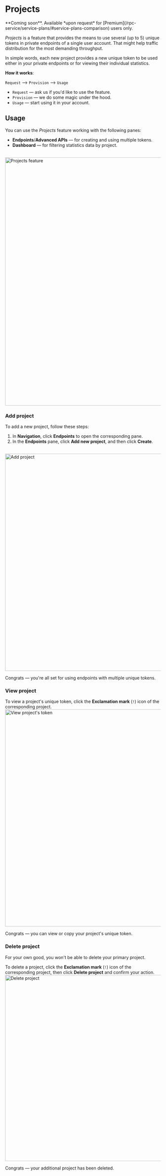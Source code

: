 
# Projects

<Callout type="tip">
**Coming soon**. Available *upon request* for [Premium](/rpc-service/service-plans/#service-plans-comparison) users only.
</Callout>

*Projects* is a feature that provides the means to use several (up to 5) unique tokens in private endpoints of a single user account. That might help traffic distribution for the most demanding throughput.

In simple words, each new project provides a new unique token to be used either in your private endpoints or for viewing their individual statistics.

**How it works**:

`Request` —> `Provision` —> `Usage`

  * `Request` — ask us if you'd like to use the feature.
  * `Provision` — we do some magic under the hood.
  * `Usage` — start using it in your account.

## Usage

You can use the *Projects* feature working with the following panes:

  * **Endpoints**/**Advanced APIs** — for creating and using multiple tokens.
  * **Dashboard** — for filtering statistics data by project.

<br/>
<img src="/docs/build/getting-started/projects.png" alt="Projects feature" class="responsive-pic" width="800" />

### Add project

To add a new project, follow these steps:

1. In **Navigation**, click **Endpoints** to open the corresponding pane.
2. In the **Endpoints** pane, click **Add new project**, and then click **Create**.
<br/>
<img src="/docs/build/getting-started/add-project.png" alt="Add project" class="responsive-pic" width="700" />

Congrats — you're all set for using endpoints with multiple unique tokens.

### View project

To view a project's unique token, click the **Exclamation mark** (`!`) icon of the corresponding project.
<br/>
<img src="/docs/build/getting-started/view-project.png" alt="View project's token" class="responsive-pic" width="700" />

Congrats — you can view or copy your project's unique token.

### Delete project

<Callout>
For your own good, you won't be able to delete your primary project.
</Callout>

To delete a project, click the **Exclamation mark** (`!`) icon of the corresponding project, then click **Delete project** and confirm your action.
<br/>
<img src="/docs/build/getting-started/delete-project.png" alt="Delete project" class="responsive-pic" width="600" />

Congrats — your additional project has been deleted.


